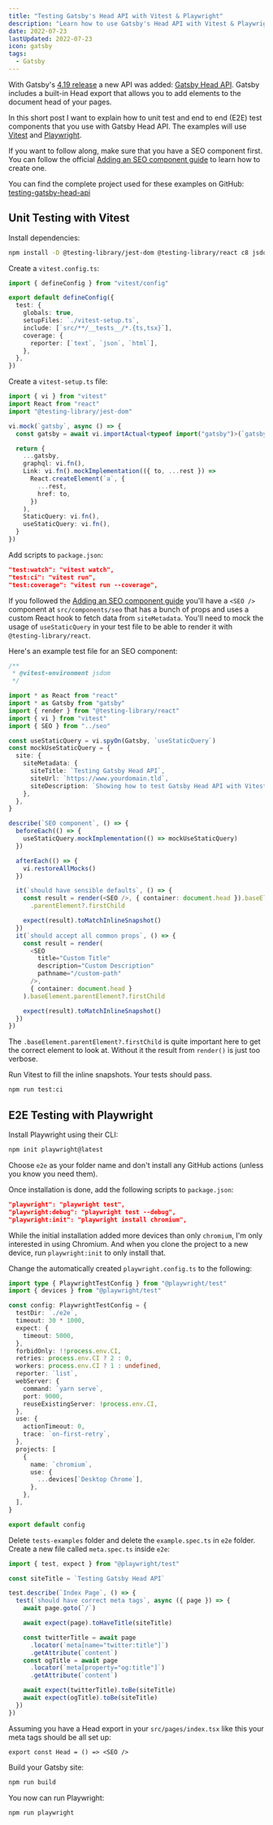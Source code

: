 ```yaml
---
title: "Testing Gatsby's Head API with Vitest & Playwright"
description: "Learn how to use Gatsby's Head API with Vitest & Playwright the right way. You'll have unit tested and E2E tested your components in no time."
date: 2022-07-23
lastUpdated: 2022-07-23
icon: gatsby
tags:
  - Gatsby
---
```


With Gatsby's [4.19 release](https://www.gatsbyjs.com/docs/reference/release-notes/v4.19/) a new API was added: [Gatsby Head API](https://www.gatsbyjs.com/docs/reference/built-in-components/gatsby-head/). Gatsby includes a built-in Head export that allows you to add elements to the document head of your pages.

In this short post I want to explain how to unit test and end to end (E2E) test components that you use with Gatsby Head API. The examples will use [Vitest](https://vitest.dev/) and [Playwright](https://playwright.dev/).

If you want to follow along, make sure that you have a SEO component first. You can follow the official [Adding an SEO component guide](https://www.gatsbyjs.com/docs/how-to/adding-common-features/adding-seo-component) to learn how to create one.

You can find the complete project used for these examples on GitHub: [testing-gatsby-head-api](https://github.com/LekoArts/testing-gatsby-head-api)

## Unit Testing with Vitest

Install dependencies:

```sh
npm install -D @testing-library/jest-dom @testing-library/react c8 jsdom vitest
```

Create a `vitest.config.ts`:

```ts title=vitest.config.ts
import { defineConfig } from "vitest/config"

export default defineConfig({
  test: {
    globals: true,
    setupFiles: `./vitest-setup.ts`,
    include: [`src/**/__tests__/*.{ts,tsx}`],
    coverage: {
      reporter: [`text`, `json`, `html`],
    },
  },
})
```

Create a `vitest-setup.ts` file:

```ts title=vitest-setup.ts
import { vi } from "vitest"
import React from "react"
import "@testing-library/jest-dom"

vi.mock(`gatsby`, async () => {
  const gatsby = await vi.importActual<typeof import("gatsby")>(`gatsby`)

  return {
    ...gatsby,
    graphql: vi.fn(),
    Link: vi.fn().mockImplementation(({ to, ...rest }) =>
      React.createElement(`a`, {
        ...rest,
        href: to,
      })
    ),
    StaticQuery: vi.fn(),
    useStaticQuery: vi.fn(),
  }
})
```

Add scripts to `package.json`:

```json title=package.json
"test:watch": "vitest watch",
"test:ci": "vitest run",
"test:coverage": "vitest run --coverage",
```

If you followed the [Adding an SEO component guide](https://www.gatsbyjs.com/docs/how-to/adding-common-features/adding-seo-component) you'll have a `<SEO />` component at `src/components/seo` that has a bunch of props and uses a custom React hook to fetch data from `siteMetadata`. You'll need to mock the usage of `useStaticQuery` in your test file to be able to render it with `@testing-library/react`.

Here's an example test file for an SEO component:

```ts title=src/components/__tests__/seo.tsx
/**
 * @vitest-environment jsdom
 */

import * as React from "react"
import * as Gatsby from "gatsby"
import { render } from "@testing-library/react"
import { vi } from "vitest"
import { SEO } from "../seo"

const useStaticQuery = vi.spyOn(Gatsby, `useStaticQuery`)
const mockUseStaticQuery = {
  site: {
    siteMetadata: {
      siteTitle: `Testing Gatsby Head API`,
      siteUrl: `https://www.yourdomain.tld`,
      siteDescription: `Showing how to test Gatsby Head API with Vitest and Playwright`,
    },
  },
}

describe(`SEO component`, () => {
  beforeEach(() => {
    useStaticQuery.mockImplementation(() => mockUseStaticQuery)
  })

  afterEach(() => {
    vi.restoreAllMocks()
  })

  it(`should have sensible defaults`, () => {
    const result = render(<SEO />, { container: document.head }).baseElement
      .parentElement?.firstChild

    expect(result).toMatchInlineSnapshot()
  })
  it(`should accept all common props`, () => {
    const result = render(
      <SEO
        title="Custom Title"
        description="Custom Description"
        pathname="/custom-path"
      />,
      { container: document.head }
    ).baseElement.parentElement?.firstChild

    expect(result).toMatchInlineSnapshot()
  })
})
```

The `.baseElement.parentElement?.firstChild` is quite important here to get the correct element to look at. Without it the result from `render()` is just too verbose.

Run Vitest to fill the inline snapshots. Your tests should pass.

```sh
npm run test:ci
```

## E2E Testing with Playwright

Install Playwright using their CLI:

```sh
npm init playwright@latest
```

Choose `e2e` as your folder name and don't install any GitHub actions (unless you know you need them).

Once installation is done, add the following scripts to `package.json`:

```json title=package.json
"playwright": "playwright test",
"playwright:debug": "playwright test --debug",
"playwright:init": "playwright install chromium",
```

While the initial installation added more devices than only `chromium`, I'm only interested in using Chromium. And when you clone the project to a new device, run `playwright:init` to only install that.

Change the automatically created `playwright.config.ts` to the following:

```ts title=playwright.config.ts
import type { PlaywrightTestConfig } from "@playwright/test"
import { devices } from "@playwright/test"

const config: PlaywrightTestConfig = {
  testDir: `./e2e`,
  timeout: 30 * 1000,
  expect: {
    timeout: 5000,
  },
  forbidOnly: !!process.env.CI,
  retries: process.env.CI ? 2 : 0,
  workers: process.env.CI ? 1 : undefined,
  reporter: `list`,
  webServer: {
    command: `yarn serve`,
    port: 9000,
    reuseExistingServer: !process.env.CI,
  },
  use: {
    actionTimeout: 0,
    trace: `on-first-retry`,
  },
  projects: [
    {
      name: `chromium`,
      use: {
        ...devices[`Desktop Chrome`],
      },
    },
  ],
}

export default config
```

Delete `tests-examples` folder and delete the `example.spec.ts` in `e2e` folder. Create a new file called `meta.spec.ts` inside `e2e`:

```ts title=e2e/meta.spec.ts
import { test, expect } from "@playwright/test"

const siteTitle = `Testing Gatsby Head API`

test.describe(`Index Page`, () => {
  test(`should have correct meta tags`, async ({ page }) => {
    await page.goto(`/`)

    await expect(page).toHaveTitle(siteTitle)

    const twitterTitle = await page
      .locator(`meta[name="twitter:title"]`)
      .getAttribute(`content`)
    const ogTitle = await page
      .locator(`meta[property="og:title"]`)
      .getAttribute(`content`)

    await expect(twitterTitle).toBe(siteTitle)
    await expect(ogTitle).toBe(siteTitle)
  })
})
```

Assuming you have a Head export in your `src/pages/index.tsx` like this your meta tags should be all set up:

```tsx
export const Head = () => <SEO />
```

Build your Gatsby site:

```sh
npm run build
```

You now can run Playwright:

```sh
npm run playwright
```
